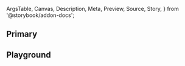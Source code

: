 <!-- @prettier -->

  ArgsTable,
  Canvas,
  Description,
  Meta,
  Preview,
  Source,
  Story,
} from '@storybook/addon-docs';


<Meta title="Material UI/Select" component={Select} render={Template} />

<Description of={Select} />

## Primary

<Canvas>
  <Story name="Primary" args={{}}/>
</Canvas>

## Playground

<Canvas isColumn>
  <Story name="Playground" args={{}}/>
</Canvas>

<ArgsTable story="Playground" />
